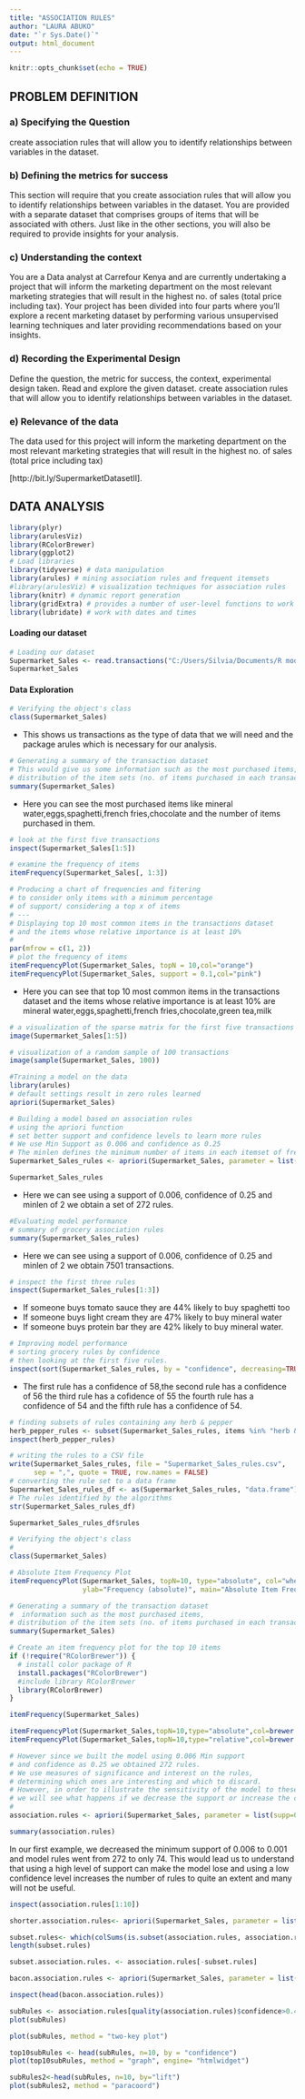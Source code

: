```yaml
---
title: "ASSOCIATION RULES"
author: "LAURA ABUKO"
date: "`r Sys.Date()`"
output: html_document
---
```


```r
knitr::opts_chunk$set(echo = TRUE)
```

## **PROBLEM DEFINITION**
### **a) Specifying the Question**
create association rules that will allow you to identify relationships between variables in the dataset.

### **b) Defining the metrics for success**
This section will require that you create association rules that will allow you to identify relationships between variables in the dataset. You are provided with a separate dataset that comprises groups of items that will be associated with others. Just like in the other sections, you will also be required to provide insights for your analysis.

### **c) Understanding the context**
You are a Data analyst at Carrefour Kenya and are currently undertaking a project that will inform the marketing department on the most relevant marketing strategies that will result in the highest no. of sales (total price including tax). Your project has been divided into four parts where you’ll explore a recent marketing dataset by performing various unsupervised learning techniques and later providing recommendations based on your insights.

### **d) Recording the Experimental Design**
Define the question, the metric for success, the context, experimental design taken.
Read and explore the given dataset.
create association rules that will allow you to identify relationships between variables in the dataset.

### **e) Relevance of the data**
The data used for this project will inform the marketing department on the most relevant marketing strategies that will result in the highest no. of sales (total price including tax)

[http://bit.ly/SupermarketDatasetII].

## **DATA ANALYSIS**
```r
library(plyr)
library(arulesViz)
library(RColorBrewer)
library(ggplot2)
# Load libraries
library(tidyverse) # data manipulation
library(arules) # mining association rules and frequent itemsets
#library(arulesViz) # visualization techniques for association rules
library(knitr) # dynamic report generation
library(gridExtra) # provides a number of user-level functions to work with "grid" graphics
library(lubridate) # work with dates and times
```
#### **Loading our dataset**
```r
# Loading our dataset
Supermarket_Sales <- read.transactions("C:/Users/Silvia/Documents/R module3 Core/week3/Supermarket_Sales_Dataset II.csv", sep = ",")
Supermarket_Sales
```

#### **Data Exploration**
```r
# Verifying the object's class
class(Supermarket_Sales)
```
* This shows us transactions as the type of data that we will need and the package arules which is necessary for our analysis.

```r
# Generating a summary of the transaction dataset
# This would give us some information such as the most purchased items, 
# distribution of the item sets (no. of items purchased in each transaction), etc.
summary(Supermarket_Sales)
```
* Here you can see the most purchased items like mineral water,eggs,spaghetti,french fries,chocolate and the number of items purchased in them.

```r
# look at the first five transactions
inspect(Supermarket_Sales[1:5])
```

```r
# examine the frequency of items
itemFrequency(Supermarket_Sales[, 1:3])
```
```r
# Producing a chart of frequencies and fitering 
# to consider only items with a minimum percentage 
# of support/ considering a top x of items
# ---
# Displaying top 10 most common items in the transactions dataset 
# and the items whose relative importance is at least 10%
# 
par(mfrow = c(1, 2))
# plot the frequency of items
itemFrequencyPlot(Supermarket_Sales, topN = 10,col="orange")
itemFrequencyPlot(Supermarket_Sales, support = 0.1,col="pink")
```
* Here you can see that top 10 most common items in the transactions dataset and the items whose relative importance is at least 10% are mineral water,eggs,spaghetti,french fries,chocolate,green tea,milk

```r
# a visualization of the sparse matrix for the first five transactions
image(Supermarket_Sales[1:5])
```
```r
# visualization of a random sample of 100 transactions
image(sample(Supermarket_Sales, 100))
```
```r
#Training a model on the data 
library(arules)
# default settings result in zero rules learned
apriori(Supermarket_Sales)
```


```r
# Building a model based on association rules 
# using the apriori function 
# set better support and confidence levels to learn more rules
# We use Min Support as 0.006 and confidence as 0.25
# The minlen defines the minimum number of items in each itemset of frequent items which we use only 2.
Supermarket_Sales_rules <- apriori(Supermarket_Sales, parameter = list(support =0.006, confidence = 0.25, minlen = 2))
```

```r
Supermarket_Sales_rules
```
* Here we can see using a support of 0.006, confidence of 0.25 and minlen of 2 we obtain a set of 272 rules.

```r
#Evaluating model performance 
# summary of grocery association rules
summary(Supermarket_Sales_rules)
```
* Here we can see using a support of 0.006, confidence of 0.25 and minlen of 2 we obtain 7501 transactions.

```r
# inspect the first three rules
inspect(Supermarket_Sales_rules[1:3])
```
* If someone buys tomato sauce they are 44% likely to buy spaghetti too
* If someone buys light cream they are 47% likely to buy mineral water
* If someone buys protein bar they are 42% likely to buy mineral water.

```r
# Improving model performance 
# sorting grocery rules by confidence
# then looking at the first five rules.
inspect(sort(Supermarket_Sales_rules, by = "confidence", decreasing=TRUE)[1:5])
```
* The first rule has a confidence of 58,the second rule has a confidence of 56 the third rule has a cofidence of 55 the fourth rule has a confidence of 54 and the fifth rule has a confidence of 54.

```r
# finding subsets of rules containing any herb & pepper
herb_pepper_rules <- subset(Supermarket_Sales_rules, items %in% "herb & pepper")
inspect(herb_pepper_rules)
```

```r
# writing the rules to a CSV file
write(Supermarket_Sales_rules, file = "Supermarket_Sales_rules.csv",
      sep = ",", quote = TRUE, row.names = FALSE)
# converting the rule set to a data frame
Supermarket_Sales_rules_df <- as(Supermarket_Sales_rules, "data.frame")
# The rules identified by the algorithms 
str(Supermarket_Sales_rules_df)
```

```r
Supermarket_Sales_rules_df$rules
```

```r
# Verifying the object's class
# 
class(Supermarket_Sales)
```

```r
# Absolute Item Frequency Plot
itemFrequencyPlot(Supermarket_Sales, topN=10, type="absolute", col="wheat2",xlab="Item name", 
                  ylab="Frequency (absolute)", main="Absolute Item Frequency Plot")
```
```r
# Generating a summary of the transaction dataset
#  information such as the most purchased items, 
# distribution of the item sets (no. of items purchased in each transaction), 
summary(Supermarket_Sales)
```

```r
# Create an item frequency plot for the top 10 items
if (!require("RColorBrewer")) {
  # install color package of R
  install.packages("RColorBrewer")
  #include library RColorBrewer
  library(RColorBrewer)
}
```

```r
itemFrequency(Supermarket_Sales)
```

```r
itemFrequencyPlot(Supermarket_Sales,topN=10,type="absolute",col=brewer.pal(8,'Pastel2'), main="Absolute Item Frequency Plot")
itemFrequencyPlot(Supermarket_Sales,topN=10,type="relative",col=brewer.pal(8,'Pastel2'),main="Relative Item Frequency Plot")
```

```r
# However since we built the model using 0.006 Min support 
# and confidence as 0.25 we obtained 272 rules.
# We use measures of significance and interest on the rules, 
# determining which ones are interesting and which to discard.
# However, in order to illustrate the sensitivity of the model to these two parameters, 
# we will see what happens if we decrease the support or increase the confidence level
# 
association.rules <- apriori(Supermarket_Sales, parameter = list(supp=0.001, conf=0.8,maxlen=10))
```

```r
summary(association.rules)
```

In our first example, we decreased the minimum support of 0.006 to 0.001 and model rules went from 272 to only 74. This would lead us to understand that using a high level of support can make the model lose and using a low confidence level increases the number of rules to quite an extent and many will not be useful.
```r
inspect(association.rules[1:10])
```

```r
shorter.association.rules<- apriori(Supermarket_Sales, parameter = list(supp=0.001, conf=0.8, maxlen=3))
```

```r
subset.rules<- which(colSums(is.subset(association.rules, association.rules))>1)
length(subset.rules)
```


```r
subset.association.rules. <- association.rules[-subset.rules]
```

```r
bacon.association.rules <- apriori(Supermarket_Sales, parameter = list(supp=0.001, conf=0.8), appearance = list(default="lhs", rhs= "bacon"))
```

```r
inspect(head(bacon.association.rules))
```

```r
subRules <- association.rules[quality(association.rules)$confidence>0.4]
plot(subRules)
```


```r
plot(subRules, method = "two-key plot")
```
```r
top10subRules <- head(subRules, n=10, by = "confidence")
plot(top10subRules, method = "graph", engine= "htmlwidget")
```

```r
subRules2<-head(subRules, n=10, by="lift")
plot(subRules2, method = "paracoord")
```